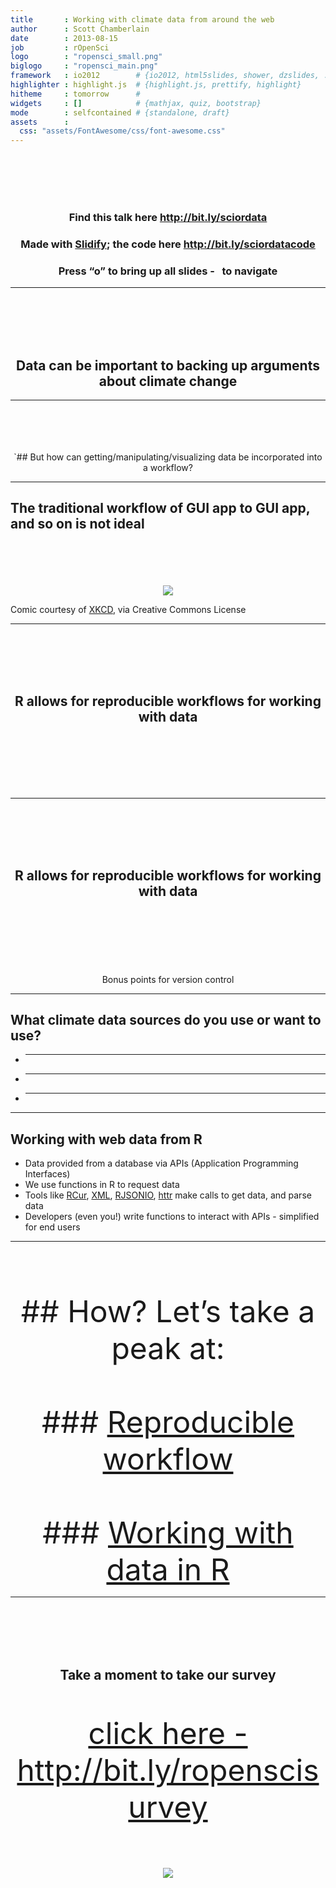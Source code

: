 ```yaml
---
title       : Working with climate data from around the web
author      : Scott Chamberlain
date        : 2013-08-15
job         : rOpenSci
logo        : "ropensci_small.png"
biglogo     : "ropensci_main.png"
framework   : io2012        # {io2012, html5slides, shower, dzslides, ...}
highlighter : highlight.js  # {highlight.js, prettify, highlight}
hitheme     : tomorrow      # 
widgets     : []            # {mathjax, quiz, bootstrap}
mode        : selfcontained # {standalone, draft}
assets      :
  css: "assets/FontAwesome/css/font-awesome.css"
---
```


<br><br><br><br>
<center>
### Find this talk here [http://bit.ly/sciordata](http://bit.ly/sciordata)

### Made with [Slidify](http://slidify.org/); the code here [http://bit.ly/sciordatacode](https://github.com/SChamberlain/posterstalks/blob/gh-pages/scioclimate/index.Rmd)

### Press "o" to bring up all slides - <i class="icon-arrow-left"> &nbsp; </i><i class="icon-arrow-right"></i> to navigate
</center>

---

<br><br><br><br>
<center>
## Data can be important to backing up arguments about climate change
</center>

---

<br><br><br><br>
<center>
`## But how can getting/manipulating/visualizing data be incorporated into a workflow?
</center>

---

## The traditional workflow of GUI app to GUI app, and so on is not ideal
<br><br><br><br>
<center>
![](assets/img/xkcd.png)
</center>

Comic courtesy of [XKCD](http://www.xkcd.com/722/), via Creative Commons License

---

<br><br><br><br>
<center>
## R allows for reproducible workflows for working with data
</center>
<br><br><br><br>
<center>
<i class="icon-calendar icon-4x">&nbsp;&nbsp;&nbsp;</i>  <i class="icon-code icon-4x">&nbsp;&nbsp;&nbsp;</i> <i class="icon-pencil icon-4x"></i>
</center>

---

<br><br><br><br>
<center>
## R allows for reproducible workflows for working with data
</center>
<br><br><br><br>
<center>
<i class="icon-calendar icon-4x">&nbsp;&nbsp;&nbsp;</i>  <i class="icon-code icon-4x">&nbsp;&nbsp;&nbsp;</i> <i class="icon-pencil icon-4x"></i>
<br><br>
<i class="icon-code-fork icon-4x"></i>
Bonus points for version control
</center>

---

## What climate data sources do you use or want to use? 

+ ____________
+ ____________
+ ____________

---

## Working with web data from R

+ Data provided from a database via APIs (Application Programming Interfaces)
+ We use functions in R to request data
+ Tools like [RCur](http://cran.r-project.org/web/packages/RCurl/index.html), [XML](http://cran.r-project.org/web/packages/XML/index.html), [RJSONIO](http://cran.r-project.org/web/packages/RJSONIO/index.html), [httr](http://cran.r-project.org/web/packages/httr/index.html) make calls to get data, and parse data
+ Developers (even you!) write functions to interact with APIs - simplified for end users

---

<br><br><br><br>
<center><font size="30">
## How? Let's take a peak at:
<br><br>
### [Reproducible workflow](https://raw.github.com/SChamberlain/posterstalks/gh-pages/scioclimate/workflow.md)
<!-- see notes in file workflow.md -->
<br><br>
### [Working with data in R](https://raw.github.com/SChamberlain/posterstalks/gh-pages/scioclimate/scioclimate_demo.Rmd)
<!-- see demo code in file scioclimate_demo.Rmd -->
</font></center>

---

<br><br><br><br>
<center>
## Take a moment to take our survey 
</center>
<br><br>
<center><font size="18">[click here - http://bit.ly/ropenscisurvey](https://ucbpsych.qualtrics.com/SE/?SID=SV_5w4kjM2ViueDKXX)</font></center>

<br><br><br><br>
<center>
![](assets/img/ropensci_main.png)
</center>